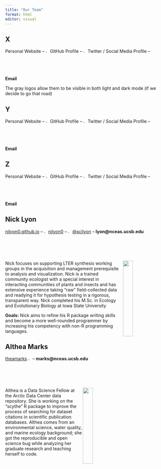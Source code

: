 ```yaml
---
title: "Our Team"
format: html
editor: visual
---
```


## X

Personal Website -- <img src="images/github_logo.png" width="2%"/> GitHub Profile -- <img src="images/twitter_logo.png" width="2%"/> Twitter / Social Media Profile -- **Email**

The gray logos allow them to be visible in both light and dark mode (if we decide to go that road)

## Y

Personal Website -- <img src="images/github_logo.png" width="2%"/> GitHub Profile -- <img src="images/twitter_logo.png" width="2%"/> Twitter / Social Media Profile -- **Email**

## Z

Personal Website -- <img src="images/github_logo.png" width="2%"/> GitHub Profile -- <img src="images/twitter_logo.png" width="2%"/> Twitter / Social Media Profile -- **Email**

## Nick Lyon

[njlyon0.github.io](https://njlyon0.github.io/) -- <img src="images/github_logo.png" width="2%"/> [njlyon0](https://github.com/njlyon0) -- <img src="images/twitter_logo.png" width="2%"/> [\@scilyon](https://twitter.com/scilyon) -- **lyon\@nceas.ucsb.edu**

<img src="images/nlyon.png" width="25%" align="right"/>

Nick focuses on supporting LTER synthesis working groups in the acquisition and management prerequisite to analysis and visualization. Nick is a trained community ecologist with a special interest in interacting communities of plants and insects and has extensive experience taking "raw" field-collected data and readying it for hypothesis testing in a rigorous, transparent way. Nick completed his M.Sc. in Ecology and Evolutionary Biology at Iowa State University

**Goals:** Nick aims to refine his R package writing skills and become a more well-rounded programmer by increasing his competency with non-R programming languages.

## Althea Marks

[theamarks](https://github.com/theamarks) <img src="images/github_logo.png" width="2%"/> -- **marks\@nceas.ucsb.edu**

<img src="images/amarks.jpeg" width="25%" align="right"/>

Althea is a Data Science Fellow at the Arctic Data Center data repository. She is working on the "scythe" R package to improve the process of searching for dataset citations in scientific publication databases. Althea comes from an environmental science, water quality, and marine ecology background; she got the reproducible and open science bug while analyzing her graduate research and teaching herself to code.


